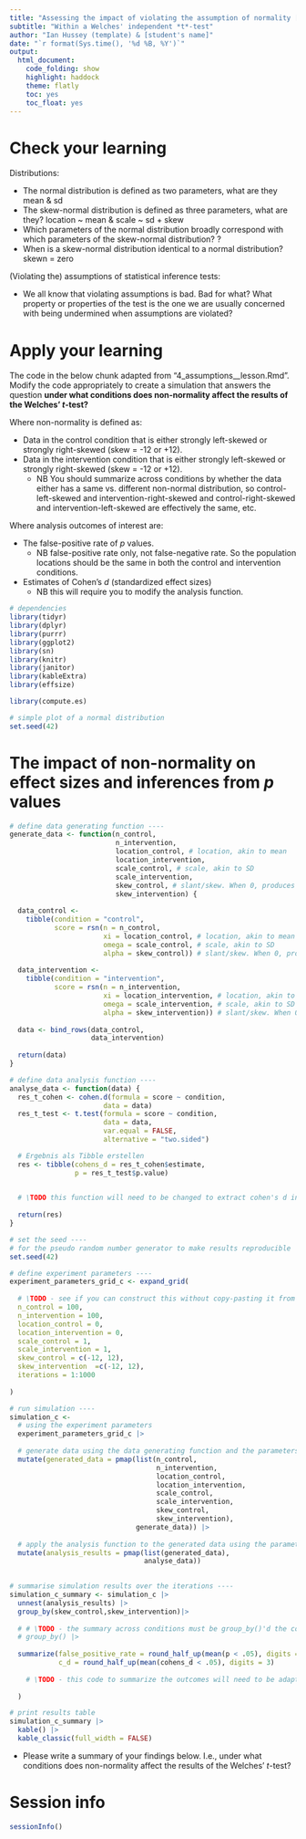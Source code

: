 ```yaml
---
title: "Assessing the impact of violating the assumption of normality [assignment]"
subtitle: "Within a Welches' independent *t*-test"
author: "Ian Hussey (template) & [student's name]"
date: "`r format(Sys.time(), '%d %B, %Y')`"
output:
  html_document:
    code_folding: show
    highlight: haddock
    theme: flatly
    toc: yes
    toc_float: yes
---
```


# Check your learning

Distributions:

- The normal distribution is defined as two parameters, what are they
       mean & sd
- The skew-normal distribution is defined as three parameters, what are they?
   location ~ mean & scale ~ sd + skew
- Which parameters of the normal distribution broadly correspond with which parameters of the skew-normal distribution? 
  ?
- When is a skew-normal distribution identical to a normal distribution? 
  skewn = zero

(Violating the) assumptions of statistical inference tests:

- We all know that violating assumptions is bad. Bad for what? What property or properties of the test is the one we are usually concerned with being undermined when assumptions are violated?



# Apply your learning

The code in the below chunk adapted from "4_assumptions__lesson.Rmd". Modify the code appropriately to create a simulation that answers the question **under what conditions does non-normality affect the results of the Welches' *t*-test?** 

Where non-normality is defined as:

- Data in the control condition that is either strongly left-skewed or strongly right-skewed (skew = -12 or +12).
- Data in the intervention condition that is either strongly left-skewed or strongly right-skewed (skew = -12 or +12).
  - NB You should summarize across conditions by whether the data either has a same vs. different non-normal distribution, so control-left-skewed and intervention-right-skewed and control-right-skewed and intervention-left-skewed are effectively the same, etc.

Where analysis outcomes of interest are:

- The false-positive rate of *p* values.
  - NB false-positive rate only, not false-negative rate. So the population locations should be the same in both the control and intervention conditions.
- Estimates of Cohen's *d* (standardized effect sizes)
  - NB this will require you to modify the analysis function.

```r

# dependencies
library(tidyr)
library(dplyr)
library(purrr) 
library(ggplot2)
library(sn)
library(knitr)
library(janitor)
library(kableExtra)
library(effsize)

library(compute.es)

# simple plot of a normal distribution
set.seed(42)

```

# The impact of non-normality on effect sizes and inferences from *p* values

```r

# define data generating function ----
generate_data <- function(n_control,
                          n_intervention,
                          location_control, # location, akin to mean
                          location_intervention,
                          scale_control, # scale, akin to SD
                          scale_intervention,
                          skew_control, # slant/skew. When 0, produces normal/gaussian data
                          skew_intervention) {
  
  data_control <- 
    tibble(condition = "control",
           score = rsn(n = n_control, 
                       xi = location_control, # location, akin to mean
                       omega = scale_control, # scale, akin to SD
                       alpha = skew_control)) # slant/skew. When 0, produces normal/gaussian data
  
  data_intervention <- 
    tibble(condition = "intervention",
           score = rsn(n = n_intervention, 
                       xi = location_intervention, # location, akin to mean
                       omega = scale_intervention, # scale, akin to SD
                       alpha = skew_intervention)) # slant/skew. When 0, produces normal/gaussian data
  
  data <- bind_rows(data_control,
                    data_intervention) 
  
  return(data)
}

# define data analysis function ----
analyse_data <- function(data) {
  res_t_cohen <- cohen.d(formula = score ~ condition, 
                       data = data)
  res_t_test <- t.test(formula = score ~ condition, 
                       data = data,
                       var.equal = FALSE,
                       alternative = "two.sided")

  # Ergebnis als Tibble erstellen
  res <- tibble(cohens_d = res_t_cohen$estimate,
                p = res_t_test$p.value)

  
  # \TODO this function will need to be changed to extract cohen's d instead. While there is code for this in a previous lesson, see if you can rewrite it yourself.
  
  return(res)
}

# set the seed ----
# for the pseudo random number generator to make results reproducible
set.seed(42)

# define experiment parameters ----
experiment_parameters_grid_c <- expand_grid(
  
  # \TODO - see if you can construct this without copy-pasting it from the lesson file
  n_control = 100,
  n_intervention = 100,
  location_control = 0,
  location_intervention = 0, 
  scale_control = 1,
  scale_intervention = 1,
  skew_control = c(-12, 12),
  skew_intervention  =c(-12, 12),
  iterations = 1:1000
  
)

# run simulation ----
simulation_c <- 
  # using the experiment parameters
  experiment_parameters_grid_c |>
  
  # generate data using the data generating function and the parameters relevant to data generation
  mutate(generated_data = pmap(list(n_control,
                                    n_intervention,
                                    location_control,
                                    location_intervention,
                                    scale_control,
                                    scale_intervention,
                                    skew_control,
                                    skew_intervention),
                               generate_data)) |>
  
  # apply the analysis function to the generated data using the parameters relevant to analysis
  mutate(analysis_results = pmap(list(generated_data),
                                 analyse_data))
  

# summarise simulation results over the iterations ----
simulation_c_summary <- simulation_c |>
  unnest(analysis_results) |>
  group_by(skew_control,skew_intervention)|>
  
  # # \TODO - the summary across conditions must be group_by()'d the conditions that were manipulated, ie where there is more than one value for the parameter in expand_grid()
  # group_by() |> 
  
  summarize(false_positive_rate = round_half_up(mean(p < .05), digits = 3),
            c_d = round_half_up(mean(cohens_d < .05), digits = 3)
    
    # \TODO - this code to summarize the outcomes will need to be adapted 
    
  ) 

# print results table
simulation_c_summary |>
  kable() |>
  kable_classic(full_width = FALSE)


``` 

- Please write a summary of your findings below. I.e., under what conditions does non-normality affect the results of the Welches' *t*-test?

# Session info

```r

sessionInfo()

```


